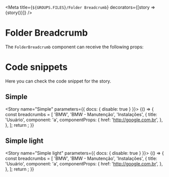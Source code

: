 
<Meta
  title={`${GROUPS.FILES}/Folder Breadcrumb`}
  decorators={[story => <DivFlex>{story()}</DivFlex>]}
/>

# Folder Breadcrumb

The `FolderBreadcrumb` component can receive the following props:

<Props of={FolderBreadcrumb} />

# Code snippets

Here you can check the code snippet for the story.

## Simple

<Story name="Simple" parameters={{ docs: { disable: true } }}>
  {() => {
    const breadcrumbs = [
      'BMW',
      'BMW - Manutenção',
      'Instalações',
      {
        title: 'Usuário',
        component: 'a',
        componentProps: {
          href: 'http://google.com.br',
        },
      },
    ];
    return <FolderBreadcrumb breadcrumbs={breadcrumbs} />;
  }}
</Story>

<Source id="files-folder-breadcrumb--simple" />

## Simple light

<Story name="Simple light" parameters={{ docs: { disable: true } }}>
  {() => {
    const breadcrumbs = [
      'BMW',
      'BMW - Manutenção',
      'Instalações',
      {
        title: 'Usuário',
        component: 'a',
        componentProps: {
          href: 'http://google.com.br',
        },
      },
    ];
    return <FolderBreadcrumb breadcrumbs={breadcrumbs} light dense />;
  }}
</Story>

<Source id="files-folder-breadcrumb--simple-light" />
